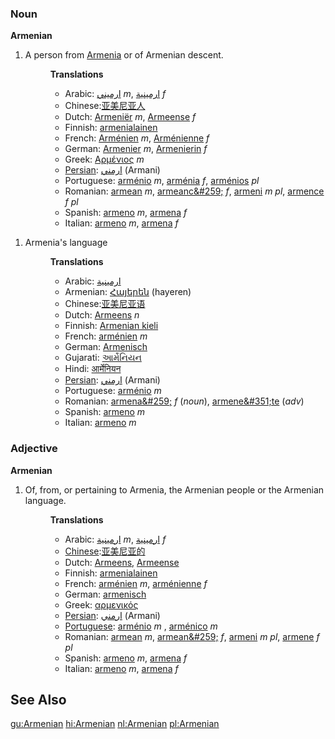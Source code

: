 ===Noun===
'''Armenian'''
#A person from [[Armenia]] or of Armenian descent.
#:'''Translations'''
#:*Arabic: [[ارميني]] ''m'', [[ارمينية]] ''f''
#:*Chinese:[[亚美尼亚人]]
#:*Dutch: [[Armeniër]] ''m'', [[Armeense]] ''f''
#:*Finnish: [[armenialainen]]
#:*French: [[Arménien]] ''m'', [[Arménienne]] ''f''
#:*German: [[Armenier]] ''m'', [[Armenierin]] ''f''
#:*Greek: [[Αρμένιος]] ''m''
#:*[[Persian]]: [[ارمني]] (Armani)
#:*Portuguese: [[arménio]] ''m'', [[arménia]] ''f'', [[arménios]] ''pl''
#:*Romanian: [[armean]] ''m'', [[armeanc&#259;]] ''f'', [[armeni]] ''m pl'', [[armence]] ''f pl''
#:*Spanish: [[armeno]] ''m'', [[armena]] ''f''
#:*Italian: [[armeno]] ''m'', [[armena]] ''f''



#Armenia's language
#:'''Translations'''
#:*Arabic: [[ارمينية]]
#:*Armenian: [[Հայերեն]] (hayeren)
#:*Chinese:[[亚美尼亚语]]
#:*Dutch: [[Armeens]] ''n''
#:*Finnish: [[Armenian kieli]]
#:*French: [[arménien]] ''m''
#:*German: [[Armenisch]]
#:*Gujarati: [[આર્મેનિયન]]
#:*Hindi: [[आर्मेनियन]]
#:*[[Persian]]: [[ارمني]] (Armani)
#:*Portuguese: [[arménio]] ''m''
#:*Romanian: [[armena&#259;]] ''f'' (''noun''), [[armene&#351;te]] (''adv'')
#:*Spanish: [[armeno]] ''m''
#:*Italian: [[armeno]] ''m''

===Adjective===
'''Armenian'''
#Of, from, or pertaining to Armenia, the Armenian people or the Armenian language.
#:'''Translations'''
#:*Arabic: [[ارمينية]] ''m'', [[ارمينية]] ''f''
#:*[[Chinese]]:[[亚美尼亚的]]
#:*Dutch: [[Armeens]], [[Armeense]]
#:*Finnish: [[armenialainen]]
#:*French: [[arménien]] ''m'', [[arménienne]] ''f''
#:*German: [[armenisch]]
#:*Greek: [[αρμενικός]]
#:*[[Persian]]: [[ارمني]] (Armani)
#:*[[Portuguese]]: [[arménio]] ''m'' , [[arménico]] ''m''
#:*Romanian: [[armean]] ''m'', [[armean&#259;]] ''f'', [[armeni]] ''m pl'', [[armene]] ''f pl''
#:*Spanish: [[armeno]] ''m'', [[armena]] ''f''
#:*Italian: [[armeno]] ''m'', [[armena]] ''f''

==See Also==
{{Interwiktionary|code=hy}}
[[gu:Armenian]]
[[hi:Armenian]]
[[nl:Armenian]]
[[pl:Armenian]]